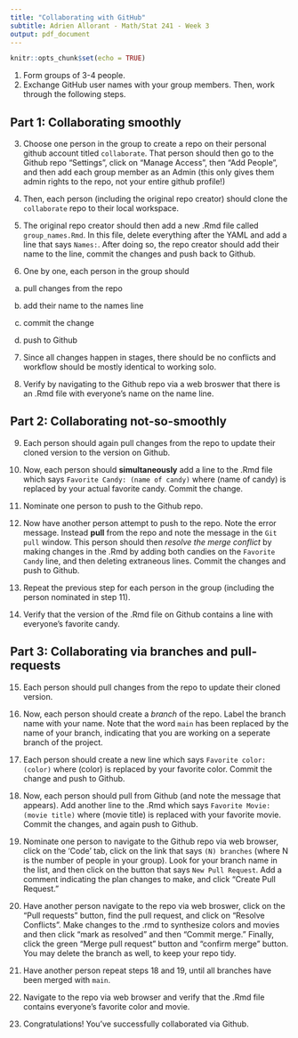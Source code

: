 ```yaml
---
title: "Collaborating with GitHub"
subtitle: Adrien Allorant - Math/Stat 241 - Week 3
output: pdf_document
---
```


```r
knitr::opts_chunk$set(echo = TRUE)
```

1. Form groups of 3-4 people.
2. Exchange GitHub user names with your group members. Then, work through the following steps.

## Part 1: Collaborating smoothly

3. Choose one person in the group to create a repo on their personal github account titled `collaborate`. That person should then go to the Github repo "Settings", click on "Manage Access", then "Add People", and then add each group member as an Admin (this only gives them admin rights to the repo, not your entire github profile!)

4. Then, each person (including the original repo creator) should clone the `collaborate` repo to their local workspace.

5. The original repo creator should then add a new .Rmd file called `group_names.Rmd`. In this file, delete everything after the YAML and add a line that says `Names:`. After doing so, the repo creator should add their name to the line, commit the changes and push back to Github.

6. One by one, each person in the group should 

(a) pull changes from the repo

(b) add their name to the names line

(c) commit the change

(d) push to Github

7. Since all changes happen in stages, there should be no conflicts and workflow should be mostly identical to working solo.

8. Verify by navigating to the Github repo via a web broswer that there is an .Rmd file with everyone's name on the name line.

## Part 2: Collaborating not-so-smoothly

9. Each person should again pull changes from the repo to update their cloned version to the version on Github.

10. Now, each person should **simultaneously** add a line to the .Rmd file which says `Favorite Candy: (name of candy)` where (name of candy) is replaced by your actual favorite candy. Commit the change.

11. Nominate one person to push to the Github repo. 

12. Now have another person attempt to push to the repo. Note the error message. Instead **pull** from the repo and note the message in the `Git pull` window. This person should then *resolve the merge conflict* by making changes in the .Rmd by adding both candies on the `Favorite Candy` line, and then deleting extraneous lines. Commit the changes and push to Github.

13. Repeat the previous step for each person in the group (including the person nominated in step 11). 

14. Verify that the version of the .Rmd file on Github contains a line with everyone's favorite candy.

## Part 3: Collaborating via branches and pull-requests

15. Each person should pull changes from the repo to update their cloned version.

16. Now, each person should create a *branch* of the repo. Label the branch name with your name. Note that the word `main` has been replaced by the name of your branch, indicating that you are working on a seperate branch of the project.

17. Each person should create a new line which says `Favorite color: (color)` where (color) is replaced by your favorite color. Commit the change and push to Github.

18. Now, each person should pull from Github (and note the message that appears). Add another line to the .Rmd which says `Favorite Movie: (movie title)` where (movie title) is replaced with your favorite movie. Commit the changes, and again push to Github.

19. Nominate one person to navigate to the Github repo via web browser, click on the 'Code' tab, click on the link that says `(N) branches` (where N is the number of people in your group). Look for your branch name in the list, and then click on the button that says `New Pull Request`. Add a comment indicating the plan changes to make, and click "Create Pull Request."

20. Have another person navigate to the repo via web broswer, click on the "Pull requests" button, find the pull request, and click on "Resolve Conflicts". Make changes to the .rmd to synthesize colors and movies and then click "mark as resolved" and then "Commit merge." Finally, click the green "Merge pull request" button and "confirm merge" button. You may delete the branch as well, to keep your repo tidy.

21. Have another person repeat steps 18 and 19, until all branches have been merged with `main`.

22. Navigate to the repo via web browser and verify that the .Rmd file contains everyone's favorite color and movie.

23. Congratulations! You've successfully collaborated via Github.